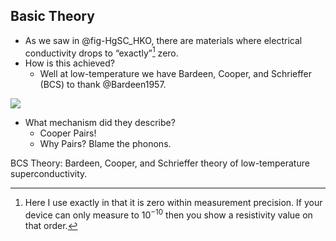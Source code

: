 ## Basic Theory

- As we saw in @fig-HgSC_HKO, there are materials where electrical conductivity drops to "exactly"^[Here I use exactly in that it is zero within measurement precision. If your device can only measure to $10^{-10}$ then you show a resistivity value on that order.] zero.
- How is this achieved?
    - Well at low-temperature we have Bardeen, Cooper, and Schrieffer (BCS) to thank @Bardeen1957.

![](http://www.superconductors.org/bcs_pics.jpg){fig-align="center"}

- What mechanism did they describe?
    - Cooper Pairs! 
    - Why Pairs? Blame the phonons.


::: aside
BCS Theory: Bardeen, Cooper, and Schrieffer theory of low-temperature superconductivity.
:::